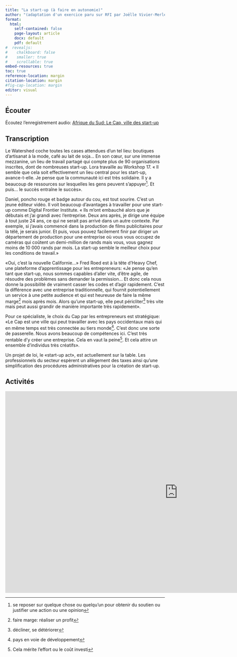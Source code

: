 ```yaml
---
title: "La start-up (à faire en autonomie)"
author: "(adaptation d'un exercice paru sur RFI par Joëlle Vivier-Merle)"
format: 
  html: 
    self-contained: false
    page-layout: article
    docx: default
    pdf: default
#  revealjs: 
#    chalkboard: false
#    smaller: true
#    scrollable: true
embed-resources: true
toc: true
reference-location: margin
citation-location: margin
#fig-cap-location: margin
editor: visual
---
```


## Écouter

Écoutez l'enregistrement audio: [Afrique du Sud: Le Cap, ville des start-up](https://www.rfi.fr/fr/podcasts/afrique-%C3%A9conomie/20220216-afrique-du-sud-le-cap-ville-des-start-up)

## Transcription

Le Watershed coche toutes les cases attendues d'un tel lieu: boutiques d'artisanat à la mode, café au lait de soja… En son cœur, sur une immense mezzanine, un lieu de travail partagé qui compte plus de 90 organisations inscrites, dont de nombreuses start-up. Lora travaille au Workshop 17. « Il semble que cela soit effectivement un lieu central pour les start-up, avance-t-elle. Je pense que la communauté ici est très solidaire. Il y a beaucoup de ressources sur lesquelles les gens peuvent s'appuyer[^10-la-start-up-autonomie-1]. Et puis… le succès entraîne le succès».

[^10-la-start-up-autonomie-1]: se reposer sur quelque chose ou quelqu'un pour obtenir du soutien ou justifier une action ou une opinion

Daniel, poncho rouge et badge autour du cou, est tout sourire. C'est un jeune éditeur vidéo. Il voit beaucoup d'avantages à travailler pour une start-up comme Digital Frontier Institute. « Ils m'ont embauché alors que je débutais et j'ai grandi avec l'entreprise. Deux ans après, je dirige une équipe à tout juste 24 ans, ce qui ne serait pas arrivé dans un autre contexte. Par exemple, si j'avais commencé dans la production de films publicitaires pour la télé, je serais junior. Et puis, vous pouvez facilement finir par diriger un département de production pour une entreprise où vous vous occupez de caméras qui coûtent un demi-million de rands mais vous, vous gagnez moins de 10 000 rands par mois. La start-up semble le meilleur choix pour les conditions de travail.»

«Oui, c'est la nouvelle Californie…» Fred Roed est à la tête d'Heavy Chef, une plateforme d'apprentissage pour les entrepreneurs: «Je pense qu'en tant que start-up, nous sommes capables d'aller vite, d'être agile, de résoudre des problèmes sans demander la permission… Et donc cela nous donne la possibilité de vraiment casser les codes et d'agir rapidement. C'est la différence avec une entreprise traditionnelle, qui fournit potentiellement un service à une petite audience et qui est heureuse de faire la même marge[^10-la-start-up-autonomie-2] mois après mois. Alors qu'une start-up, elle peut péricliter[^10-la-start-up-autonomie-3] très vite mais peut aussi grandir de manière importante très rapidement».

[^10-la-start-up-autonomie-2]: faire marge: réaliser un profit

[^10-la-start-up-autonomie-3]: décliner, se détériorer

Pour ce spécialiste, le choix du Cap par les entrepreneurs est stratégique: «Le Cap est une ville qui peut travailler avec les pays occidentaux mais qui en même temps est très connectée au tiers monde[^10-la-start-up-autonomie-4]. C'est donc une sorte de passerelle. Nous avons beaucoup de compétences ici. C'est très rentable d'y créer une entreprise. Cela en vaut la peine[^10-la-start-up-autonomie-5]. Et cela attire un ensemble d'individus très créatifs».

[^10-la-start-up-autonomie-4]: pays en voie de développement

[^10-la-start-up-autonomie-5]: Cela mérite l'effort ou le coût investi

Un projet de loi, le «start-up act», est actuellement sur la table. Les professionnels du secteur espèrent un allègement des taxes ainsi qu'une simplification des procédures administratives pour la création de start-up.

## Activités

<!-- https://fle-rfi.h5p.com/content/1291846294935732207/embed  -->

<iframe src="https://fle-rfi.h5p.com/content/1291846294935732207/embed" aria-label="L&#39;entreprise, c&#39;est quoi?" width="1088" height="637" frameborder="0" allowfullscreen="allowfullscreen" allow="autoplay *; geolocation *; microphone *; camera *; midi *; encrypted-media *">

</iframe>

```{=html}
<script src="https://virginia.h5p.com/js/h5p-resizer.js" charset="UTF-8"></script>
```

